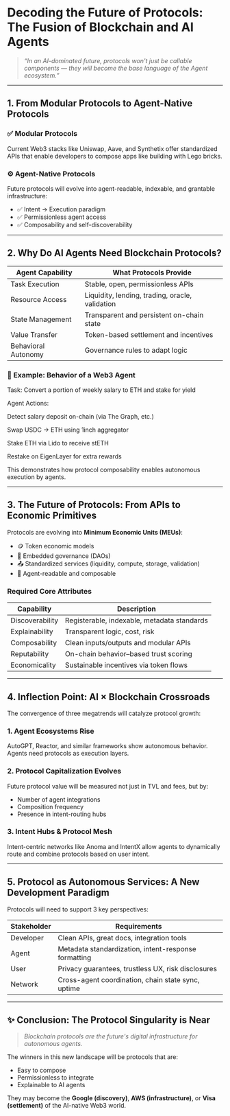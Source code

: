 # Decoding the Future of Protocols: The Fusion of Blockchain and AI Agents

> _“In an AI-dominated future, protocols won't just be callable components — they will become the base language of the Agent ecosystem.”_

---

## 1. From Modular Protocols to Agent-Native Protocols

### ✅ Modular Protocols

Current Web3 stacks like Uniswap, Aave, and Synthetix offer standardized APIs that enable developers to compose apps like building with Lego bricks.

### ⚙ Agent-Native Protocols

Future protocols will evolve into agent-readable, indexable, and grantable infrastructure:

- ✅ Intent → Execution paradigm
- ✅ Permissionless agent access
- ✅ Composability and self-discoverability

---

## 2. Why Do AI Agents Need Blockchain Protocols?

| Agent Capability    | What Protocols Provide                          |
| ------------------- | ----------------------------------------------- |
| Task Execution      | Stable, open, permissionless APIs               |
| Resource Access     | Liquidity, lending, trading, oracle, validation |
| State Management    | Transparent and persistent on-chain state       |
| Value Transfer      | Token-based settlement and incentives           |
| Behavioral Autonomy | Governance rules to adapt logic                 |

### 🧠 Example: Behavior of a Web3 Agent

Task: Convert a portion of weekly salary to ETH and stake for yield

Agent Actions:

Detect salary deposit on-chain (via The Graph, etc.)

Swap USDC → ETH using 1inch aggregator

Stake ETH via Lido to receive stETH

Restake on EigenLayer for extra rewards

This demonstrates how protocol composability enables autonomous execution by agents.

---

## 3. The Future of Protocols: From APIs to Economic Primitives

Protocols are evolving into **Minimum Economic Units (MEUs)**:

- 🪙 Token economic models
- 🧠 Embedded governance (DAOs)
- 📤 Standardized services (liquidity, compute, storage, validation)
- 🤖 Agent-readable and composable

### Required Core Attributes

| Capability      | Description                                 |
| --------------- | ------------------------------------------- |
| Discoverability | Registerable, indexable, metadata standards |
| Explainability  | Transparent logic, cost, risk               |
| Composability   | Clean inputs/outputs and modular APIs       |
| Reputability    | On-chain behavior–based trust scoring       |
| Economicality   | Sustainable incentives via token flows      |

---

## 4. Inflection Point: AI × Blockchain Crossroads

The convergence of three megatrends will catalyze protocol growth:

### 1. **Agent Ecosystems Rise**

AutoGPT, Reactor, and similar frameworks show autonomous behavior. Agents need protocols as execution layers.

### 2. **Protocol Capitalization Evolves**

Future protocol value will be measured not just in TVL and fees, but by:

- Number of agent integrations
- Composition frequency
- Presence in intent-routing hubs

### 3. **Intent Hubs & Protocol Mesh**

Intent-centric networks like Anoma and IntentX allow agents to dynamically route and combine protocols based on user intent.

---

## 5. Protocol as Autonomous Services: A New Development Paradigm

Protocols will need to support 3 key perspectives:

| Stakeholder | Requirements                                         |
| ----------- | ---------------------------------------------------- |
| Developer   | Clean APIs, great docs, integration tools            |
| Agent       | Metadata standardization, intent-response formatting |
| User        | Privacy guarantees, trustless UX, risk disclosures   |
| Network     | Cross-agent coordination, chain state sync, uptime   |

---

## ✨ Conclusion: The Protocol Singularity is Near

> _Blockchain protocols are the future's digital infrastructure for autonomous agents._

The winners in this new landscape will be protocols that are:

- Easy to compose
- Permissionless to integrate
- Explainable to AI agents

They may become the **Google (discovery)**, **AWS (infrastructure)**, or **Visa (settlement)** of the AI-native Web3 world.
